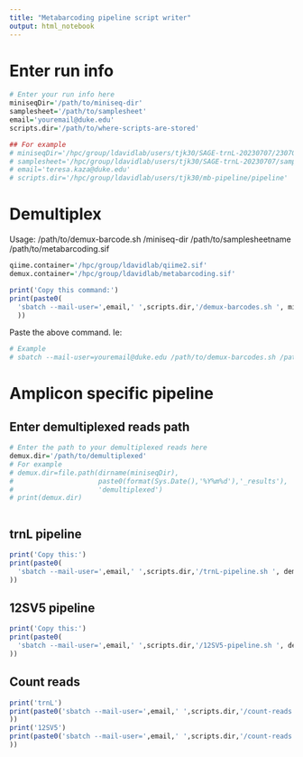```yaml
---
title: "Metabarcoding pipeline script writer"
output: html_notebook
---
```


# Enter run info
```r
# Enter your run info here
miniseqDir='/path/to/miniseq-dir'
samplesheet='/path/to/samplesheet'
email='youremail@duke.edu'
scripts.dir='/path/to/where-scripts-are-stored'

## For example
# miniseqDir='/hpc/group/ldavidlab/users/tjk30/SAGE-trnL-20230707/230705_MN00462_0054_A000H5JGF5'
# samplesheet='/hpc/group/ldavidlab/users/tjk30/SAGE-trnL-20230707/samplesheet.csv'
# email='teresa.kaza@duke.edu'
# scripts.dir='/hpc/group/ldavidlab/users/tjk30/mb-pipeline/pipeline'

```

# Demultiplex
Usage:
/path/to/demux-barcode.sh /miniseq-dir /path/to/samplesheetname /path/to/metabarcoding.sif
```r
qiime.container='/hpc/group/ldavidlab/qiime2.sif'
demux.container='/hpc/group/ldavidlab/metabarcoding.sif'

print('Copy this command:')
print(paste0(
  'sbatch --mail-user=',email,' ',scripts.dir,'/demux-barcodes.sh ', miniseqDir, ' ', samplesheet, ' ', demux.container
  ))
```
Paste the above command. Ie:
```bash
# Example
# sbatch --mail-user=youremail@duke.edu /path/to/demux-barcodes.sh /path/to/miniseq-dir /path/to/samplesheet /hpc/group/ldavidlab/metabarcoding.sif
```
# Amplicon specific pipeline
## Enter demultiplexed reads path
```r
# Enter the path to your demultiplexed reads here
demux.dir='/path/to/demultiplexed'
# For example
# demux.dir=file.path(dirname(miniseqDir),
#                     paste0(format(Sys.Date(),'%Y%m%d'),'_results'),
#                     'demultiplexed')
# print(demux.dir)



```

## trnL pipeline
```r
print('Copy this:')
print(paste0(
  'sbatch --mail-user=',email,' ',scripts.dir,'/trnL-pipeline.sh ', demux.dir, ' ', qiime.container
))
```



## 12SV5 pipeline
```r
print('Copy this:')
print(paste0(
  'sbatch --mail-user=',email,' ',scripts.dir,'/12SV5-pipeline.sh ', demux.dir, ' ', qiime.container
))
```

## Count reads
```r
print('trnL')
print(paste0('sbatch --mail-user=',email,' ',scripts.dir,'/count-reads.sh ',dirname(demux.dir),'/',format(Sys.Date(),'%Y%m%d'),'_trnL_output', ' ', qiime.container
))
print('12SV5')
print(paste0('sbatch --mail-user=',email,' ',scripts.dir,'/count-reads.sh ',dirname(demux.dir),'/',format(Sys.Date(),'%Y%m%d'),'_12SV5_output', ' ', qiime.container
))
```

